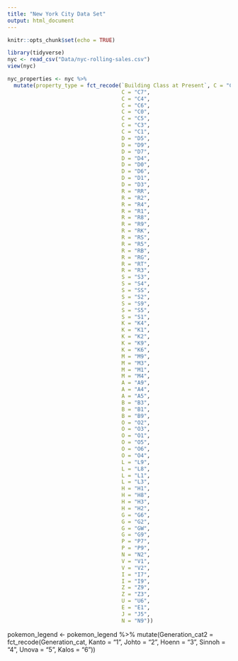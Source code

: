 ```yaml
---
title: "New York City Data Set"
output: html_document
---
```


```r
knitr::opts_chunk$set(echo = TRUE)
```

```r
library(tidyverse)
nyc <- read_csv("Data/nyc-rolling-sales.csv")
view(nyc)

nyc_properties <- nyc %>%
  mutate(property_type = fct_recode(`Building Class at Present`, C = "C2",
                                    C = "C7",
                                    C = "C4",
                                    C = "C6",
                                    C = "C0",
                                    C = "C5",
                                    C = "C3",
                                    C = "C1",
                                    D = "D5",
                                    D = "D9",
                                    D = "D7",
                                    D = "D4",
                                    D = "D0",
                                    D = "D6",
                                    D = "D1",
                                    D = "D3",
                                    R = "RR",
                                    R = "R2",
                                    R = "R4",
                                    R = "R1",
                                    R = "R8",
                                    R = "R9",
                                    R = "RK",
                                    R = "RS",
                                    R = "R5",
                                    R = "RB",
                                    R = "RG",
                                    R = "RT",
                                    R = "R3",
                                    S = "S3",
                                    S = "S4",
                                    S = "SS",
                                    S = "S2",
                                    S = "S9",
                                    S = "S5",
                                    S = "S1",
                                    K = "K4",
                                    K = "K1",
                                    K = "K2",
                                    K = "K9",
                                    K = "K6",
                                    M = "M9",
                                    M = "M3",
                                    M = "M1",
                                    M = "M4",
                                    A = "A9",
                                    A = "A4",
                                    A = "A5",
                                    B = "B3",
                                    B = "B1",
                                    B = "B9",
                                    O = "O2",
                                    O = "O3",
                                    O = "O1",
                                    O = "O5",
                                    O = "O6",
                                    O = "O4",
                                    L = "L9",
                                    L = "L8",
                                    L = "L1",
                                    L = "L3",
                                    H = "H1",
                                    H = "H8",
                                    H = "H3",
                                    H = "H2",
                                    G = "G6",
                                    G = "G2",
                                    G = "GW",
                                    G = "G9",
                                    P = "P7",
                                    P = "P9",
                                    N = "N2",
                                    V = "V1",
                                    V = "V2",
                                    I = "I7",
                                    I = "I9",
                                    Z = "Z9",
                                    Z = "Z3",
                                    U = "U6",
                                    E = "E1",
                                    J = "J5",
                                    N = "N9")) 

```
pokemon_legend <- pokemon_legend %>%
  mutate(Generation_cat2 = fct_recode(Generation_cat, Kanto = "1",
                                      Johto = "2", Hoenn = "3",
                                      Sinnoh = "4", Unova = "5",
                                      Kalos = "6"))

